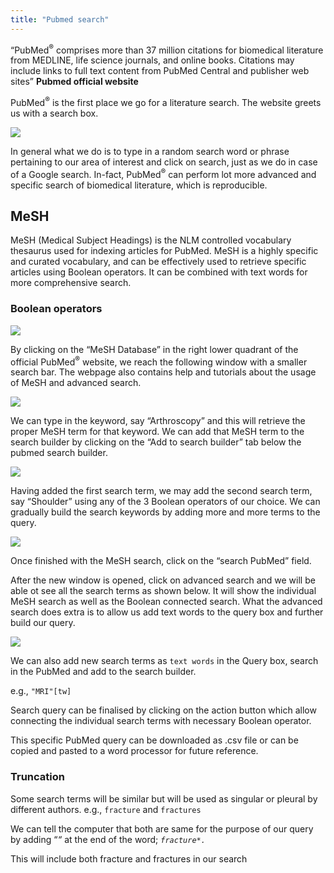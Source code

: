 ```yaml
---
title: "Pubmed search"
---
```


"PubMed^®^ comprises more than 37 million citations for biomedical literature from MEDLINE, life science journals, and online books. Citations may include links to full text content from PubMed Central and publisher web sites" **Pubmed official website**

PubMed^®^ is the first place we go for a literature search. The website greets us with a search box.

![](images/pubmed.png)

In general what we do is to type in a random search word or phrase pertaining to our area of interest and click on search, just as we do in case of a Google search. In-fact, PubMed^®^ can perform lot more advanced and specific search of biomedical literature, which is reproducible.

## MeSH

MeSH (Medical Subject Headings) is the NLM controlled vocabulary thesaurus used for indexing articles for PubMed. MeSH is a highly specific and curated vocabulary, and can be effectively used to retrieve specific articles using Boolean operators. It can be combined with text words for more comprehensive search.

### Boolean operators 

![](images/boolean.png)

By clicking on the "MeSH Database" in the right lower quadrant of the official PubMed^®^ website, we reach the following window with a smaller search bar. The webpage also contains help and tutorials about the usage of MeSH and advanced search.

![](images/MeSH.png)

We can type in the keyword, say "Arthroscopy" and this will retrieve the proper MeSH term for that keyword. We can add that MeSH term to the search builder by clicking on the "Add to search builder" tab below the pubmed search builder.

![](images/search.png)

Having added the first search term, we may add the second search term, say "Shoulder" using any of the 3 Boolean operators of our choice. We can gradually build the search keywords by adding more and more terms to the query.

![](images/MeSH2.png)

Once finished with the MeSH search, click on the "search PubMed" field.

After the new window is opened, click on advanced search and we will be able ot see all the search terms as shown below. It will show the individual MeSH search as well as the Boolean connected search. What the advanced search does extra is to allow us add text words to the query box and further build our query.

![](images/advsrch.png)

We can also add new search terms as `text words` in the Query box, search in the PubMed and add to the search builder.

e.g., `"MRI"[tw]`

Search query can be finalised by clicking on the action button which allow connecting the individual search terms with necessary Boolean operator.

This specific PubMed query can be downloaded as .csv file or can be copied and pasted to a word processor for future reference.

### Truncation

Some search terms will be similar but will be used as singular or pleural by different authors. e.g., `fracture` and `fractures`

We can tell the computer that both are same for the purpose of our query by adding "*"* at the end of the word; *`fracture*.`*

This will include both fracture and fractures in our search
